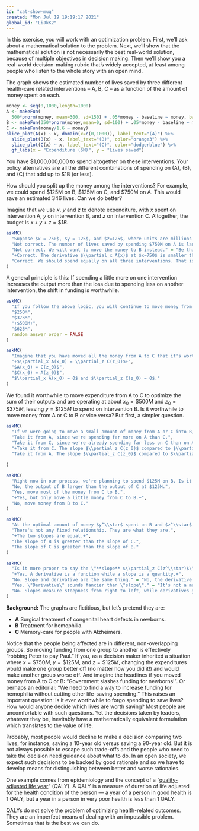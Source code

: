 ```yaml
---
id: "cat-show-mug"
created: "Mon Jul 19 19:19:17 2021"
global_id: "LiJkK2"
---
```


In this exercise, you will work with an optimization problem. First, we'll ask about a mathematical solution to the problem. Next, we'll show that the mathematical solution is not necessarily the best real-world solution, because of multiple objectives in decision making. Then we'll show you a real-world decision-making rubric that's widely accepted, at least among people who listen to the whole story with an open mind.

The graph shows the estimated number of lives saved by three different health-care related interventions -- A, B, C -- as a function of the amount of money spent on each.

```r
money <- seq(0,1000,length=1000)
A <- makeFun(
  500*pnorm(money, mean=300, sd=150) + .05*money - baseline ~ money, baseline=11.375)
B <- makeFun(350*pnorm(money,mean=0, sd=100) + .05*money - baseline ~ money, baseline = 175)
C <- makeFun(money/1.6 ~ money)
slice_plot(A(x) ~ x, domain(x=c(0,1000)), label_text="(A)") %>%
  slice_plot(B(x) ~ x, label_text="(B)", color="orange3") %>%
  slice_plot(C(x) ~ x, label_text="(C)", color="dodgerblue") %>%
  gf_labs(x = "Expenditure ($M)", y = "Lives saved")
```

You have $1,000,000,000 to spend altogether on these interventions. Your policy alternatives are all the different combinations of spending on (A), (B), and (C) that add up to $1B (or less). 

How should you split up the money among the interventions? For example, we could spend $125M on B, $125M on C, and $750M on A. This would save an estimated 346 lives. Can we do better? 

Imagine that we use $x$, $y$ and $z$ to denote expenditure, with $x$ spent on intervention A, $y$ on intervention B, and $z$ on intervention C. Altogether, the budget is $x + y + z = \$1B$.

```r
askMC(
  "Suppose $x = 750$, $y = 125$, and $z=125$, where units are millions of dollars. It's suggested that reducing $x$ by $1M in order to increase $z$ by that amount will produce a better outcome in terms of the total number of lives saved. That is, move some money from intervention A to intervention C. Is this suggestion correct? Why or why not?",
  "Not correct. The number of lives saved by spending $750M on A is larger than the number that would be saved by spending that much on B or C." = "We're only talking about moving a small amount from A to C",
  "Not correct. We will want to move the money to B instead." = "Be that as it may, the question was whether to move money from A to C.",
  "+Correct. The derivative $\\partial_x A(x)$ at $x=750$ is smaller than the derivative $\\partial_z C(z)$ at $z=125$.+" = "Reducing $x$ by a small amount will reduce the output $A(x)$, but since $\\partial_z C(z=125)$ is greater, the loss in output due to a reduction in spending on A will be more than made up by an increase in output from spending more on C.",
  "Correct. We should spend equally on all three interventions. That is, set $x = y = z = 333.33....$" = "This is intuitively attractive, but still doesn't address the question of whether the outcome would be improved by moving money from A to C."
)
```

A general principle is this: If spending a little more on one intervention increases the output more than the loss due to spending less on another intervention, the shift in funding is worthwhile. 

```r
askMC(
  "If you follow the above logic, you will continue to move money from A to C until it is no longer beneficial to do so. What will be the maximum amount of spending on A makes it not worthwhile to move additional money from A to C? (Choose the closest answer.)",
  "$250M",
  "$375M",
  "+$500M+",
  "$625M",
  random_answer_order = FALSE
)
```

```r
askMC(
  "Imagine that you have moved all the money from A to C that it's worthwhile to do . Which of these statements is true at those values $x_0$, $z_0$?",
  "+$\\partial_x A(x_0) = \\partial_z C(z_0)$+",
  "$A(x_0) = C(z_0)$",
  "$C(x_0) = A(z_0)$",
  "$\\partial_x A(x_0) = 0$ and $\\partial_z C(z_0) = 0$."
)
```

We found it worthwhile to move expenditure from A to C to optimize the sum of their outputs and are operating at about $x_0 = \$500M$ and $z_0 = \$375M$, leaving $y=\$125M$ to spend on intervention B. Is it worthwhile to move money from A or C to B or vice versa? But first, a simpler question.

```r
askMC(
  "If we were going to move a small amount of money from A or C into B, would it be better to take the money from A or from C? Why?",
  "Take it from A, since we're spending far more on A than C.",
  "Take it from C, since we're already spending far less on C than on A.",
  "+Take it from C. The slope $\\partial_z C(z_0)$ compared to $\\partial_x A(z_0)$ is such that a small reduction on spending on C has less impact than a small reduction in spending on A.+",
  "Take it from A. The slope $\\partial_z C(z_0)$ compared to $\\partial_x A(z_0)$ is such that a small reduction on spending on A has less impact than a small reduction in spending on C."
  
)
```

```r
askMC(
  "Right now in our process, we're planning to spend $125M on B. Is it worthwhile to move money from C to B?",
  "No, the output of B larger than the output of C at $125M.",
  "Yes, move most of the money from C to B.",
  "+Yes, but only move a little money from C to B.+",
  "No, move money from B to C."
)
```

```r
askMC(
  "At the optimal amount of money $y^\\star$ spent on B and $z^\\star$ spent on C, which of these is true about the slopes $\\partial_y B(y^\\star)$ and $\\partial_z C(z^\\star)$?",
  "There's not any fixed relationship. They are what they are.",
  "+The two slopes are equal.+",
  "The slope of B is greater than the slope of C.",
  "The slope of C is greater than the slope of B."
)
```

```r
askMC(
  "Is it more proper to say the \"**slope** $\\partial_z C(z^\\star)$\" rather than the \"**derivative** $\\partial_z C(z^\\star)$?\" (This is a general review problem for the course, not something specifically about optimization.)",
  "+Yes. A derivative is a function while a slope is a quantity.+",
  "No. Slope and derivative are the same thing." = "No, the derivative is a function. When you **evaluate** that function at a particular value of $z$ (say, $z^\\star$) the output will be the slope of the original function at that value of $z$.",
  "Yes. \"Derivative\" sounds fancier than \"slope\"." = "It's not a matter of fancy, it's a matter of being precise.",
  "No. Slopes measure steepness from right to left, while derivatives give steepness from left to right." = "Where did that come from. The convention for the sign of a slope is always the direction left to right."
)
```


**Background:** The graphs are fictitious, but let's pretend they are:

* **A** Surgical treatment of congenital heart defects in newborns.
* **B** Treatment for hemophilia.
* **C** Memory-care for people with Alzheimers.

Notice that the people being affected are in different, non-overlapping groups. So moving funding from one group to another is effectively "robbing Peter to pay Paul." If you, as a decision maker inherited a situation where $x = \$750M$, $y=\$125M$, and $z=\$125M$, changing the expenditures would make one group better off (no matter how you did it!) and would make another group worse off. And imagine the headlines if you moved money from A to C or B: "Government slashes funding for newborns!". Or perhaps an editorial: "We need to find a way to increase funding for hemophilia without cutting other life-saving spending." This raises an important question: Is it ever worthwhile to forgo spending to save lives? How would anyone decide which lives are worth saving? Most people are uncomfortable with such questions. Yet the decisions taken by leaders, whatever they be, inevitably have a mathematically equivalent formulation which translates to the value of life.

Probably, most people would decline to make a decision comparing two lives, for instance, saving a 10-year old versus saving a 90-year old. But it is not always possible to escape such trade-offs and the people who need to take the decision need guidance about what to do. In an open society, we expect such decisions to be backed by good rationale and so we have to develop means for distinguishing between better and worse rationales.

One example comes from epidemiology and the concept of a "[quality-adjusted life year](https://en.wikipedia.org/wiki/Quality-adjusted_life_year)" (QALY). A QALY is a measure of duration of life adjusted for the health condition of the person --- a year of a person in good health is 1 QALY, but a year in a person in very poor health is less than 1 QALY.

QALYs do not solve the problem of optimizing health-related outcomes. They are an imperfect means of dealing with an impossible problem. Sometimes that is the best we can do.


